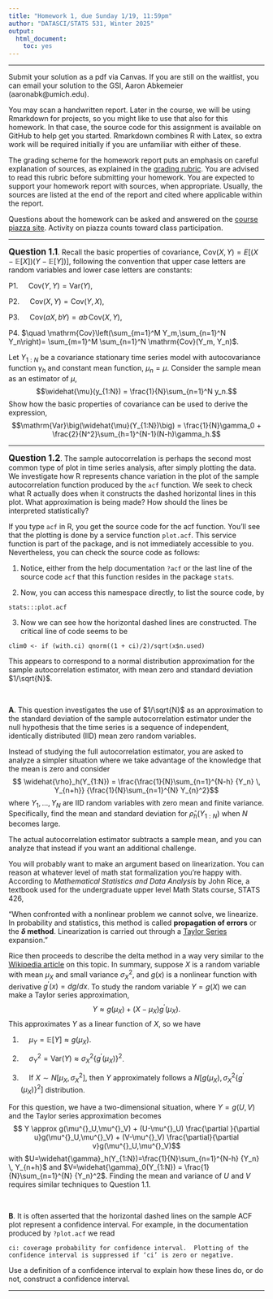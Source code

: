 ```yaml
---
title: "Homework 1, due Sunday 1/19, 11:59pm"
author: "DATASCI/STATS 531, Winter 2025"
output:
  html_document:
    toc: yes
---
```


\newcommand\prob{\mathbb{P}}
\newcommand\E{\mathbb{E}}
\newcommand\var{\mathrm{Var}}
\newcommand\cov{\mathrm{Cov}}

-----------

Submit your solution as a pdf via Canvas. If you are still on the waitlist, you can email your solution to the GSI, Aaron Abkemeier (aaronabk@umich.edu).

You may scan a handwritten report. Later in the course, we will be using Rmarkdown for projects, so you might like to use that also for this homework. In that case, the source code for this assignment is available on GitHub to help get you started. Rmarkdown combines R with Latex, so extra work will be required initially if you are unfamiliar with either of these. 

The grading scheme for the homework report puts an emphasis on careful explanation of sources, as explained in the [grading rubric](../rubric_homework.html). You are advised to read this rubric before submitting your homework. You are expected to support your homework report with sources, when appropriate. Usually, the sources are listed at the end of the report and cited where applicable within the report.

Questions about the homework can be asked and answered on the [course piazza site](https://piazza.com/umich/winter2025/datascistats531). Activity on piazza counts toward class participation. 

--------

**<big>Question 1.1</big>**. Recall the basic properties of covariance, $\cov(X,Y) = E\big[(X-\E[X])(Y-\E[Y])\big]$, following the convention that upper case letters are random variables and lower case letters are constants:

P1. $\quad \cov(Y,Y)= \var(Y)$,

P2. $\quad \cov(X,Y)=\cov(Y,X)$,

P3. $\quad \cov(aX,bY)= ab\,\cov(X,Y)$,

P4. $\quad \cov\left(\sum_{m=1}^M Y_m,\sum_{n=1}^N Y_n\right)= \sum_{m=1}^M \sum_{n=1}^N \cov(Y_m, Y_n)$.

Let $Y_{1:N}$ be a covariance stationary time series model with autocovariance function $\gamma_h$ and constant mean function, $\mu_n=\mu$. Consider the sample mean as an estimator of $\mu$,
$$\widehat{\mu}(y_{1:N}) = \frac{1}{N}\sum_{n=1}^N y_n.$$
Show how the basic properties of covariance can be used to derive the expression,
$$\var\big(\widehat{\mu}(Y_{1:N})\big) = \frac{1}{N}\gamma_0 + \frac{2}{N^2}\sum_{h=1}^{N-1}(N-h)\gamma_h.$$


-------------------

**<big>Question 1.2</big>**.  The sample autocorrelation is perhaps the second most common type of plot in time series analysis, after simply plotting the data. We investigate how R represents chance variation in the plot of the sample autocorrelation function produced by the `acf` function.  We seek to check what R actually does when it constructs the dashed horizontal lines in this plot. What approximation is being made? How should the lines be interpreted statistically?

If you type `acf` in R, you get the source code for the acf function. You'll see that the plotting is done by a service function `plot.acf`. This service function is part of the package, and is not immediately accessible to you. Nevertheless, you can check the source code as follows:

1.  Notice, either from the help documentation `?acf` or the last line of the source code `acf` that this function resides in the package `stats`.

2. Now, you can access this namespace directly, to list the source code, by
```
stats:::plot.acf
```

3. Now we can see how the horizontal dashed lines are constructed. The critical line of code seems to be
```
clim0 <- if (with.ci) qnorm((1 + ci)/2)/sqrt(x$n.used)
```
This appears to correspond to a normal distribution approximation for the sample autocorrelation estimator, with mean zero and standard deviation $1/\sqrt{N}$.

<br>

**A**. This question investigates the use of $1/\sqrt{N}$ as an approximation to the standard deviation of the sample autocorrelation estimator under the null hypothesis that the time series is a sequence of independent, identically distributed (IID) mean zero random variables. 

Instead of studying the full autocorrelation estimator, you are asked to analyze a simpler situation where we take advantage of the knowledge that the mean is zero and consider
$$ \widehat{\rho}_h(Y_{1:N}) = \frac{\frac{1}{N}\sum_{n=1}^{N-h} {Y_n} \, Y_{n+h}}
{\frac{1}{N}\sum_{n=1}^{N} Y_{n}^2}$$
where $Y_1,\dots,Y_N$ are IID random variables with zero mean and finite variance. Specifically, find the mean and standard deviation for $\widehat{\rho}_h(Y_{1:N})$ when $N$ becomes large.

The actual autocorrelation estimator subtracts a sample mean, and you can analyze that instead if you want an additional challenge. 

You will probably want to make an argument based on linearization. You can reason at whatever level of math stat formalization you're happy with. According to  *Mathematical Statistics and Data Analysis* by John Rice, a textbook used for the undergraduate upper level Math Stats course, STATS 426,

"When confronted with a nonlinear problem we cannot solve, we linearize. In probability and statistics, this method is called **propagation of errors** or the **$\delta$ method**. Linearization is carried out through a [Taylor Series](https://en.wikipedia.org/wiki/Taylor_series) expansion."

Rice then proceeds to describe the delta method in a way very similar to the [Wikipedia article](https://en.wikipedia.org/wiki/Delta_method) on this topic. In summary, suppose $X$ is a random variable with mean $\mu^{}_X$ and small variance $\sigma^2_X$, and $g(x)$ is a nonlinear function with derivative $g^\prime(x)=dg/dx$. To study the random variable $Y=g(X)$ we can make a Taylor series approximation,
$$ Y \approx g(\mu^{}_X) + (X-\mu^{}_X) g^\prime(\mu^{}_X).$$
This approximates $Y$ as a linear function of $X$, so we have

1.  $\quad \mu^{}_Y = \E[Y]\approx g(\mu^{}_X)$.

2.  $\quad \sigma^2_Y = \var(Y) \approx \sigma^2_X \big\{g^\prime(\mu^{}_X)\big\}^2$.

3. $\quad$If $X\sim N\big[\mu^{}_X,\sigma_X^2\big]$, then $Y$ approximately follows a $N\big[g(\mu^{}_X), \sigma^2_X \big\{g^\prime(\mu^{}_X)\big\}^2\big]$ distribution.

For this question, we have a two-dimensional situation, where $Y=g(U,V)$ and the Taylor series approximation becomes
$$ Y \approx g(\mu^{}_U,\mu^{}_V) + (U-\mu^{}_U) \frac{\partial }{\partial u}g(\mu^{}_U,\mu^{}_V) + (V-\mu^{}_V) \frac{\partial}{\partial v}g(\mu^{}_U,\mu^{}_V)$$
with $U=\widehat{\gamma}_h(Y_{1:N})=\frac{1}{N}\sum_{n=1}^{N-h} {Y_n} \, Y_{n+h}$ and $V=\widehat{\gamma}_0(Y_{1:N}) = \frac{1}{N}\sum_{n=1}^{N} {Y_n}^2$. Finding the mean and variance of $U$ and $V$ requires similar techniques to Question 1.1.

<br>

**B**. It is often asserted that the horizontal dashed lines on the sample ACF plot represent a confidence interval. For example, in the documentation produced by `?plot.acf` we read

```
ci: coverage probability for confidence interval.  Plotting of the confidence interval is suppressed if ‘ci’ is zero or negative.
```

Use a definition of a confidence interval to explain how these lines do, or do not, construct a confidence interval. 

------------




